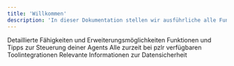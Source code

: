 ```yaml
---
title: 'Willkommen'
description: 'In dieser Dokumentation stellen wir ausführliche alle Funktionen zu unseren pzlr Agents vor. Bei Fragen weden Sie sich gerne jederzeit an support@pzlr.ai.'
---
```


<CardGroup cols={2}>
  <Card title="Agents" icon="compass" href="/pages/rag-agent/indexierung">
    Detaillierte Fähigkeiten und Erweiterungsmöglichkeiten 
  </Card>
  <Card title="Dashboard" icon="window-maximize">
    Funktionen und Tipps zur Steuerung deiner Agents
  </Card>
  <Card title="Integrationen" icon="gem">
    Alle zurzeit bei pzlr verfügbaren Toolintegrationen
  </Card>
  <Card title="Datenschutz" icon="shield">
    Relevante Informationen zur Datensicherheit
  </Card>
</CardGroup>
